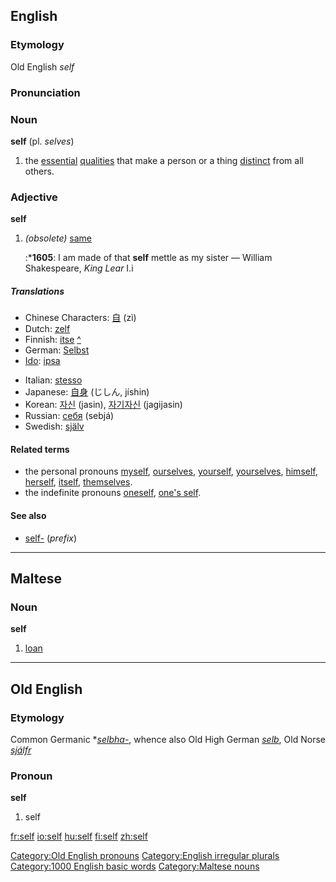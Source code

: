 ==English==
===Etymology===
Old English ''self''
===Pronunciation===
{{IPA|/sɛlf/}}
===Noun===
'''self''' (pl. ''selves'')

# the [[essential]] [[qualities]] that make a person or a thing [[distinct]] from all others.

===Adjective===
'''self'''

# ''(obsolete)'' [[same]]
#:*'''1605''': I am made of that '''self''' mettle as my sister — William Shakespeare, ''King Lear'' I.i

=====Translations=====
{{top}}
*Chinese Characters: [[自]] (zì)
*Dutch: [[zelf]] {{n}}
*Finnish: [[itse]] [[:fi:itse|^]]
*German: [[Selbst]] {{n}}
*[[Ido]]: [[ipsa]]
{{mid}}
*Italian: [[stesso]]
*Japanese: [[自身]] (じしん, jíshin)
*Korean: [[자신]] (jasin), [[자기자신]] (jagijasin)
*Russian: [[себя]] (sebjá)
*Swedish: [[själv]]
{{bottom}}

====Related terms====
*the personal pronouns [[myself]], [[ourselves]], [[yourself]], [[yourselves]], [[himself]], [[herself]], [[itself]], [[themselves]].
*the indefinite pronouns [[oneself]], [[one's self]].

====See also====
*[[self-]] (''prefix'')

----

==Maltese==
===Noun===
'''self'''

# [[loan]]

----

==Old English==
===Etymology===
Common Germanic *''[[selbha-]]'', whence also Old High German ''[[selb]]'', Old Norse ''[[sjálfr]]''
===Pronoun===
'''self'''

# self

[[Category:Old English pronouns]]
[[Category:English irregular plurals]]
[[Category:1000 English basic words]]
[[Category:Maltese nouns]]

[[fr:self]]
[[io:self]]
[[hu:self]]
[[fi:self]]
[[zh:self]]